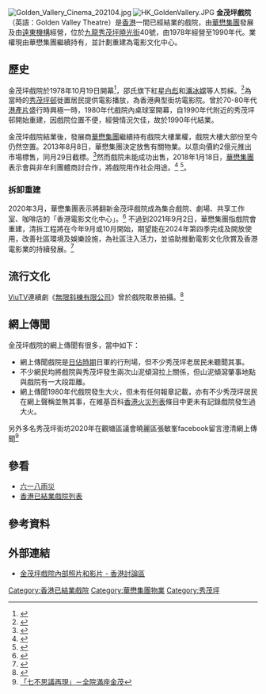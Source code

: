 [[File:Golden_Vallery_Cinema_202104.jpg|thumb]]
[[File:HK_GoldenVallery.JPG|thumb]]
'''金茂坪戲院'''（英語：Golden Valley Theatre）是[[香港|香港]]一間已經結業的戲院，由[[華懋集團|華懋集團]]發展及由[[遠東機構|遠東機構]]經營，位於[[九龍|九龍]][[秀茂坪|秀茂坪]][[曉光街|曉光街]]40號，由1978年經營至1990年代。業權現由華懋集團繼續持有，並計劃重建為電影文化中心。

==歷史==
金茂坪戲院於1978年10月19日開幕<ref>{{Cite news|url=|title=遠東機構屬下金茂坪戲院開幕|author=|date=1978年10月20日|work=華僑日報|accessdate=}}</ref>，邵氏旗下紅星[[白彪|白彪]]和[[潘冰嫦|潘冰嫦]]等人剪綵。<ref>{{cite news|url=http://shop.hkheadline.com/dailynews/headline_news_detail_columnist.asp?id=329255&section_name=wtt&kw=0|title=Executive日記——「敢死隊」尋幽探秘 秀茂坪「猛鬼」戲院丟空廿年|date=2015年5月8日|newspaper=''[[頭條日報|頭條日報]]''|accessdate=2016年5月12日|archive-date=2016年5月13日|archive-url=https://web.archive.org/web/20160513121853/http://shop.hkheadline.com/dailynews/headline_news_detail_columnist.asp?id=329255&section_name=wtt&kw=0|dead-url=no}}</ref>為當時的[[秀茂坪邨|秀茂坪邨]]徙置居民提供電影播放，為香港典型街坊電影院。曾於70-80年代[[港產片|港產片]]盛行時興極一時，1980年代戲院內桌球室開幕，自1990年代附近的秀茂坪邨開始重建，因戲院位置不便，經營情況欠佳，故於1990年代結業。

金茂坪戲院結業後，發展商[[華懋集團|華懋集團]]繼續持有戲院大樓業權，戲院大樓大部份至今仍然空置。2013年8月8日，華懋集團決定放售有關物業。以意向價約2億元推出市場標售，同月29日截標。<ref>{{cite newspaper|url=http://orientaldaily.on.cc/cnt/finance/20130809/00204_003.html|date=2013年8月9日|title=金茂坪舊址標售嗌兩億|newspaper=''[[東方日報_(香港)|東方日報 (香港)]]''|accessdate=2015年5月8日|archive-date=2016年3月4日|archive-url=https://web.archive.org/web/20160304235819/http://orientaldaily.on.cc/cnt/finance/20130809/00204_003.html|dead-url=no}}</ref>然而戲院未能成功出售，2018年1月18日，[[華懋集團|華懋集團]]表示會與非牟利團體商討合作，將戲院用作社企用途。<ref>{{Cite web |url=http://ps.hket.com/article/1993014/%E8%8F%AF%E6%87%8B%E8%94%A1%E5%AE%8F%E8%88%88%E5%BB%BA%E8%AD%B0%E6%94%BF%E5%BA%9C%20%E6%94%BE%E5%AF%AC%E6%8C%89%E6%8F%AD%E6%88%90%E6%95%B8 |title=存档副本 |accessdate=2020-09-20 |archive-date=2018-01-18 |archive-url=https://web.archive.org/web/20180118040750/http://ps.hket.com/article/1993014/%E8%8F%AF%E6%87%8B%E8%94%A1%E5%AE%8F%E8%88%88%E5%BB%BA%E8%AD%B0%E6%94%BF%E5%BA%9C%20%E6%94%BE%E5%AF%AC%E6%8C%89%E6%8F%AD%E6%88%90%E6%95%B8 |dead-url=no }}</ref>
<ref>{{Cite web |url=https://www.mpfinance.com/fin/dailyp2.php?node=1516215114393&issue=20180118 |title=存档副本 |accessdate=2018-02-28 |archive-date=2018-02-28 |archive-url=https://web.archive.org/web/20180228223848/https://www.mpfinance.com/fin/dailyp2.php?node=1516215114393&issue=20180118 |dead-url=no }}</ref>。

===拆卸重建===
2020年3月，華懋集團表示將翻新金茂坪戲院成為集合戲院、劇場、共享工作室、咖啡店的「香港電影文化中心」。<ref>{{cite news |title=【金茂坪戲院重建】荒廢30年傳鬧鬼　華懋將翻新變電影文化中心 |url=https://www.hk01.com/18%E5%8D%80%E6%96%B0%E8%81%9E/446491/%E9%87%91%E8%8C%82%E5%9D%AA%E6%88%B2%E9%99%A2%E9%87%8D%E5%BB%BA-%E8%8D%92%E5%BB%A230%E5%B9%B4%E5%82%B3%E9%AC%A7%E9%AC%BC-%E8%8F%AF%E6%87%8B%E5%B0%87%E7%BF%BB%E6%96%B0%E8%AE%8A%E9%9B%BB%E5%BD%B1%E6%96%87%E5%8C%96%E4%B8%AD%E5%BF%83 |accessdate=2021-04-06 |work=香港01 |date=2020-03-12}}</ref> 不過到2021年9月2日，華懋集團指戲院會重建，清拆工程將在今年9月或10月開始，期望能在2024年第四季完成及開放使用，改善社區環境及娛樂設施，為社區注入活力，並協助推動電影文化欣賞及香港電影業的持續發展。<ref>{{cite news|url=https://hd.stheadline.com/news/realtime/hk/2198638/%E5%8D%B3%E6%99%82-%E6%B8%AF%E8%81%9E-%E7%8C%9B%E9%AC%BC%E6%88%B2%E9%99%A2-%E9%87%91%E8%8C%82%E5%9D%AA%E6%88%B2%E9%99%A2%E6%9C%80%E5%BF%AB%E6%9C%AC%E6%9C%88%E6%8B%86%E5%8D%B8-%E9%87%8D%E5%BB%BA%E7%82%BA%E9%9B%BB%E5%BD%B1%E6%96%87%E5%8C%96%E4%B8%AD%E5%BF%83|title=「猛鬼戲院」金茂坪戲院最快本月拆卸 重建為電影文化中心|date=2021年9月2日|newspaper=[[頭條日報|頭條日報]]}}</ref>

==流行文化==
[[ViuTV|ViuTV]]連續劇《[[無限斜棟有限公司|無限斜棟有限公司]]》曾於戲院取景拍攝。<ref>{{cite news |title=金茂坪戲院最快本月拆卸重建　電影文化中心料在2024年啟用 |url=https://www.hk01.com/18%E5%8D%80%E6%96%B0%E8%81%9E/671633/%E9%87%91%E8%8C%82%E5%9D%AA%E6%88%B2%E9%99%A2%E6%9C%80%E5%BF%AB%E6%9C%AC%E6%9C%88%E6%8B%86%E5%8D%B8%E9%87%8D%E5%BB%BA-%E9%9B%BB%E5%BD%B1%E6%96%87%E5%8C%96%E4%B8%AD%E5%BF%83%E6%96%99%E5%9C%A82024%E5%B9%B4%E5%95%9F%E7%94%A8 |accessdate=2021-09-02 |work=香港01 |date=2021-09-02}}</ref>

==網上傳聞==
金茂坪戲院的網上傳聞有很多，當中如下：
*網上傳聞戲院是[[香港日佔時期|日佔時期]]日軍的行刑場，但不少秀茂坪老居民未聽聞其事。
*不少網民均將戲院與秀茂坪發生兩次山泥傾瀉拉上關係，但山泥傾瀉肇事地點與戲院有一大段距離。
*網上傳聞1980年代戲院發生大火，但未有任何報章記載，亦有不少秀茂坪居民在網上聲稱並無其事，在維基百科[[香港火災列表|香港火災列表]]條目中更未有記錄戲院發生過大火。

另外多名秀茂坪街坊2020年在觀塘區議會曉麗區張敏峯facebook留言澄清網上傳聞<ref>[http://www.facebook.com/HiuLaiConcern/posts/472723663645678 「七不思議再現」－全院滿座金茂]</ref>

==參看==
*[[六一八雨災|六一八雨災]]
*[[香港已結業戲院列表|香港已結業戲院列表]]

==參考資料==
{{reflist|30em}}

==外部連結==
{{commonscat|Golden Valley Theatre}}
*[http://www.discuss.com.hk/viewthread.php?tid=14647916 金茂坪戲院內部照片和影片 - 香港討論區] {{Wayback|url=http://www.discuss.com.hk/viewthread.php?tid=14647916 |date=20160305012910 }}

[[Category:香港已結業戲院|Category:香港已結業戲院]]
[[Category:華懋集團物業|Category:華懋集團物業]]
[[Category:秀茂坪|Category:秀茂坪]]